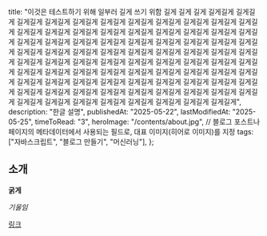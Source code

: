   title:
    "이것은 테스트하기 위해 일부러 길게 쓰기 위함 길게 길게 길게 길게길게 길게길게 길게길게 길게길게 길게길게 길게길게 길게길게 길게길게 길게길게 길게길게 길게길게 길게길게 길게길게 길게길게 길게길게 길게길게 길게길게 길게길게 길게길게 길게길게 길게길게 길게길게 길게길게 길게길게 길게길게 길게길게 길게길게 길게길게 길게길게 길게길게 길게길게 길게길게 길게길게 길게길게 길게길게 길게길게 길게길게 길게길게 길게길게 길게길게 길게길게 길게길게 길게길게 길게길게 길게길게 길게길게 길게길게 길게길게 길게길게 길게길게 길게길게 길게길게 길게길게 길게길게 길게길게 길게길게 길게길게 길게길게 길게길게 길게길게 길게길게 길게길게 길게길게 길게길게 길게길게 길게길게 길게길게 길게길게 길게길게 길게길게 길게길게 길게길게 길게길게 길게길게 길게길게 길게길게 길게길게 길게길게 길게길게 길게길게 길게길게 길게길게",
  description: "한글 설명",
  publishedAt: "2025-05-22",
  lastModifiedAt: "2025-05-25",
  timeToRead: "3",
  heroImage: "/contents/about.jpg", // 블로그 포스트나 페이지의 메타데이터에서 사용되는 필드로, 대표 이미지(히어로 이미지)를 지정
  tags: ["자바스크립트", "블로그 만들기", "머신러닝"],
};

## 소개

**굵게**

_기울임_

[링크](https://www.google.com)
